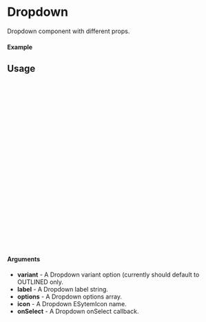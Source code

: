 
<Meta of={Dropdown} title="Dropdown" />

# Dropdown

Dropdown component with different props.

#### Example

<Canvas of={Dropdown.Outlined} />

## Usage

```ts
import {Dropdown} from "@dreampipcom/oneiros";

const DEFAULT_OPTIONS = [
  {
    label: 'Option 1',
    value: 'option-1',
  },
  {
    label: 'Option 2',
    value: 2,
  },
];

const Example = () => {
  return (
      <Dropdown
        variant={EDropdownVariant.OUTLINED}
        label="Label";
        options={DEFAULT_OPTIONS};
        icon={EIcon['chevron-down']};
        onSelect={(e) => {}};
      />
  );
};

export default Example;
```

#### Arguments

- **variant** - A Dropdown variant option (currently should default to OUTLINED only.
- **label** - A Dropdown label string.
- **options** - A Dropdown options array.
- **icon** - A Dropdown ESytemIcon name.
- **onSelect** - A Dropdown onSelect callback.


